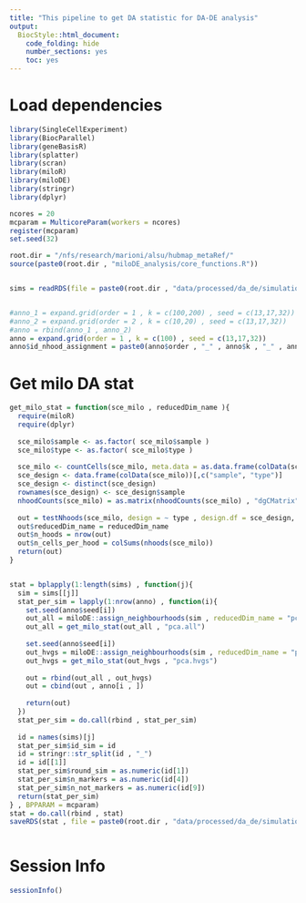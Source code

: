 ```yaml
---
title: "This pipeline to get DA statistic for DA-DE analysis"
output:
  BiocStyle::html_document:
    code_folding: hide
    number_sections: yes
    toc: yes  
---
```

# Load dependencies

```r


library(SingleCellExperiment)
library(BiocParallel)
library(geneBasisR)
library(splatter)
library(scran)
library(miloR)
library(miloDE)
library(stringr)
library(dplyr)

ncores = 20
mcparam = MulticoreParam(workers = ncores)
register(mcparam)
set.seed(32)

root.dir = "/nfs/research/marioni/alsu/hubmap_metaRef/"
source(paste0(root.dir , "miloDE_analysis/core_functions.R"))


sims = readRDS(file = paste0(root.dir , "data/processed/da_de/simulations_controlled/sims.Rds"))


#anno_1 = expand.grid(order = 1 , k = c(100,200) , seed = c(13,17,32))
#anno_2 = expand.grid(order = 2 , k = c(10,20) , seed = c(13,17,32))
#anno = rbind(anno_1 , anno_2)
anno = expand.grid(order = 1 , k = c(100) , seed = c(13,17,32))
anno$id_nhood_assignment = paste0(anno$order , "_" , anno$k , "_" , anno$seed)


```

# Get milo DA stat

```r


get_milo_stat = function(sce_milo , reducedDim_name ){
  require(miloR)
  require(dplyr)
  
  sce_milo$sample <- as.factor( sce_milo$sample )
  sce_milo$type <- as.factor( sce_milo$type )
  
  sce_milo <- countCells(sce_milo, meta.data = as.data.frame(colData(sce_milo)), samples="sample")
  sce_design <- data.frame(colData(sce_milo))[,c("sample", "type")]
  sce_design <- distinct(sce_design)
  rownames(sce_design) <- sce_design$sample
  nhoodCounts(sce_milo) = as.matrix(nhoodCounts(sce_milo) , "dgCMatrix")
  
  out = testNhoods(sce_milo, design = ~ type , design.df = sce_design, fdr.weighting = "graph-overlap", reduced.dim = reducedDim_name)
  out$reducedDim_name = reducedDim_name
  out$n_hoods = nrow(out)
  out$n_cells_per_hood = colSums(nhoods(sce_milo))
  return(out)
}


stat = bplapply(1:length(sims) , function(j){
  sim = sims[[j]]
  stat_per_sim = lapply(1:nrow(anno) , function(i){
    set.seed(anno$seed[i])
    out_all = miloDE::assign_neighbourhoods(sim , reducedDim_name = "pca.all" , order = anno$order[i] , k = anno$k[i] , d = 5 , verbose = F , filtering = T)
    out_all = get_milo_stat(out_all , "pca.all")
    
    set.seed(anno$seed[i])
    out_hvgs = miloDE::assign_neighbourhoods(sim , reducedDim_name = "pca.hvgs" , order = anno$order[i] , k = anno$k[i] , d = 5 , verbose = F , filtering = T)
    out_hvgs = get_milo_stat(out_hvgs , "pca.hvgs")
    
    out = rbind(out_all , out_hvgs)
    out = cbind(out , anno[i , ])
    
    return(out)
  })
  stat_per_sim = do.call(rbind , stat_per_sim)
  
  id = names(sims)[j]
  stat_per_sim$id_sim = id
  id = stringr::str_split(id , "_")
  id = id[[1]]
  stat_per_sim$round_sim = as.numeric(id[1])
  stat_per_sim$n_markers = as.numeric(id[4])
  stat_per_sim$n_not_markers = as.numeric(id[9])
  return(stat_per_sim)
} , BPPARAM = mcparam)
stat = do.call(rbind , stat)
saveRDS(stat , file = paste0(root.dir , "data/processed/da_de/simulations_controlled/stat_da.Rds"))



```



# Session Info

```r
sessionInfo()
```
